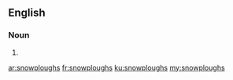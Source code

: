 {{also|snow ploughs}}
==English==

===Noun===
{{head|en|noun plural form}}

# {{plural of|snowplough|lang=en}}

[[ar:snowploughs]]
[[fr:snowploughs]]
[[ku:snowploughs]]
[[my:snowploughs]]